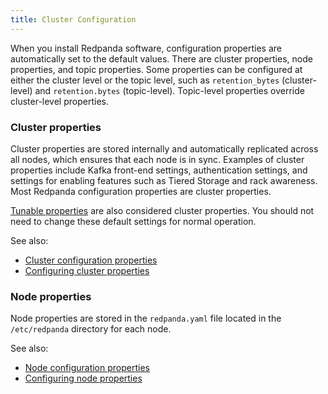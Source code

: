 ```yaml
---
title: Cluster Configuration
---
```


<head>
    <meta name="title" content="Cluster configuration | Redpanda Docs"/>
    <meta name="description" content="Cluster configuration general information."/>
</head>

When you install Redpanda software, configuration properties are automatically set to the default values. There are cluster properties, node properties, and topic properties. Some properties can be configured at either the cluster level or the topic level, such as `retention_bytes` (cluster-level) and `retention.bytes` (topic-level). Topic-level properties override cluster-level properties.

### Cluster properties

Cluster properties are stored internally and automatically replicated across all nodes, which ensures that each node is in sync. Examples of cluster properties include Kafka front-end settings, authentication settings, and settings for enabling features such as Tiered Storage and rack awareness. Most Redpanda configuration properties are cluster properties.

[Tunable properties](../../reference/tunable-properties) are also considered cluster properties. You should not need to change these default settings for normal operation.

See also:
- [Cluster configuration properties](../../reference/cluster-properties)
- [Configuring cluster properties](../../cluster-administration/cluster-property-configuration)

### Node properties

Node properties are stored in the `redpanda.yaml` file located in the `/etc/redpanda` directory for each node.

See also:
- [Node configuration properties](../../reference/node-properties)
- [Configuring node properties](../../cluster-administration/node-property-configuration)
